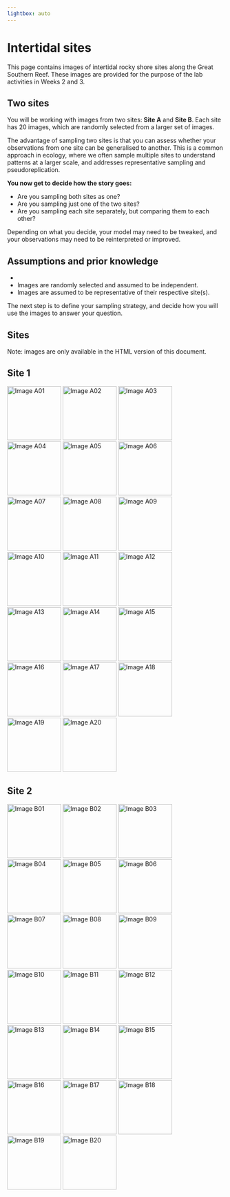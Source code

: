 ```yaml
---
lightbox: auto
---
```


# Intertidal sites {.unnumbered}

This page contains images of intertidal rocky shore sites along the Great Southern Reef. These images are provided for the purpose of the lab activities in Weeks 2 and 3.

## Two sites
You will be working with images from two sites: **Site A** and **Site B**. Each site has 20 images, which are randomly selected from a larger set of images.

The advantage of sampling two sites is that you can assess whether your observations from one site can be generalised to another. This is a common approach in ecology, where we often sample multiple sites to understand patterns at a larger scale, and addresses representative sampling and pseudoreplication.

:::{.callout-important}
**You now get to decide how the story goes:**

- Are you sampling both sites as one?
- Are you sampling just one of the two sites?
- Are you sampling each site separately, but comparing them to each other?

Depending on what you decide, your model may need to be tweaked, and your observations may need to be reinterpreted or improved.
:::

## Assumptions and prior knowledge

- 
- Images are randomly selected and assumed to be independent.
- Images are assumed to be representative of their respective site(s).

The next step is to define your sampling strategy, and decide how you will use the images to answer your question.

## Sites

Note: images are only available in the HTML version of this document. 

::: {.content-visible unless-format="pdf"}
::: {.panel-tabset}

## Site 1

![Image A01](assets/wk2/site01/IMG_0179.jpeg){group="site1" width=125}
![Image A02](assets/wk2/site01/IMG_0577.jpeg){group="site1" width=125}
![Image A03](assets/wk2/site01/IMG_1146.jpeg){group="site1" width=125}
![Image A04](assets/wk2/site01/IMG_1244.jpeg){group="site1" width=125}
![Image A05](assets/wk2/site01/IMG_1880.jpeg){group="site1" width=125}
![Image A06](assets/wk2/site01/IMG_3681.jpeg){group="site1" width=125}
![Image A07](assets/wk2/site01/IMG_4254.jpeg){group="site1" width=125}
![Image A08](assets/wk2/site01/IMG_4535.jpeg){group="site1" width=125}
![Image A09](assets/wk2/site01/IMG_4892.jpeg){group="site1" width=125}
![Image A10](assets/wk2/site01/IMG_4950.jpeg){group="site1" width=125}
![Image A11](assets/wk2/site01/IMG_5059.jpeg){group="site1" width=125}
![Image A12](assets/wk2/site01/IMG_5408.jpeg){group="site1" width=125}
![Image A13](assets/wk2/site01/IMG_7174.jpeg){group="site1" width=125}
![Image A14](assets/wk2/site01/IMG_7210.jpeg){group="site1" width=125}
![Image A15](assets/wk2/site01/IMG_7523.jpeg){group="site1" width=125}
![Image A16](assets/wk2/site01/IMG_7819.jpeg){group="site1" width=125}
![Image A17](assets/wk2/site01/IMG_8017.jpeg){group="site1" width=125}
![Image A18](assets/wk2/site01/IMG_9428.jpeg){group="site1" width=125}
![Image A19](assets/wk2/site01/IMG_9712.jpeg){group="site1" width=125}
![Image A20](assets/wk2/site01/IMG_9918.jpeg){group="site1" width=125}

## Site 2

![Image B01](assets/wk2/site02/IMG_0889.jpeg){group="site2" width=125}
![Image B02](assets/wk2/site02/IMG_1121.jpeg){group="site2" width=125}
![Image B03](assets/wk2/site02/IMG_1172.jpeg){group="site2" width=125}
![Image B04](assets/wk2/site02/IMG_1185.jpeg){group="site2" width=125}
![Image B05](assets/wk2/site02/IMG_1242.jpeg){group="site2" width=125}
![Image B06](assets/wk2/site02/IMG_1686.jpeg){group="site2" width=125}
![Image B07](assets/wk2/site02/IMG_2431.jpeg){group="site2" width=125}
![Image B08](assets/wk2/site02/IMG_4757.jpeg){group="site2" width=125}
![Image B09](assets/wk2/site02/IMG_6045.jpeg){group="site2" width=125}
![Image B10](assets/wk2/site02/IMG_6077.jpeg){group="site2" width=125}
![Image B11](assets/wk2/site02/IMG_6158.jpeg){group="site2" width=125}
![Image B12](assets/wk2/site02/IMG_6355.jpeg){group="site2" width=125}
![Image B13](assets/wk2/site02/IMG_7066.jpeg){group="site2" width=125}
![Image B14](assets/wk2/site02/IMG_8123.jpeg){group="site2" width=125}
![Image B15](assets/wk2/site02/IMG_8150.jpeg){group="site2" width=125}
![Image B16](assets/wk2/site02/IMG_8175.jpeg){group="site2" width=125}
![Image B17](assets/wk2/site02/IMG_8338.jpeg){group="site2" width=125}
![Image B18](assets/wk2/site02/IMG_8515.jpeg){group="site2" width=125}
![Image B19](assets/wk2/site02/IMG_9254.jpeg){group="site2" width=125}
![Image B20](assets/wk2/site02/IMG_9688.jpeg){group="site2" width=125}

:::
:::